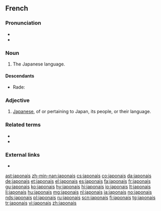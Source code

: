 {{also|Japonais}}
==French==

===Pronunciation===
* {{audio|Fr-japonais.ogg|audio|lang=fr}}
* {{IPA|/ʒa.pɔ.nɛ/|lang=fr}}

===Noun===
{{fr-noun|m|-}}

# The Japanese language.

====Descendants====
* Rade: {{l|rad|Za pô nê}}

===Adjective===
{{fr-adj|mp=japonais}}

# [[Japanese]], of or pertaining to Japan, its people, or their language.

===Related terms===
* {{l|fr|Japon}}
* {{l|fr|japonaiserie}}

===External links===
* {{R:TLFi}}
{{catlangcode|fr|Languages|Japan}}

[[ast:japonais]]
[[zh-min-nan:japonais]]
[[cs:japonais]]
[[co:japonais]]
[[da:japonais]]
[[de:japonais]]
[[et:japonais]]
[[el:japonais]]
[[es:japonais]]
[[fa:japonais]]
[[fr:japonais]]
[[gu:japonais]]
[[ko:japonais]]
[[hy:japonais]]
[[hi:japonais]]
[[io:japonais]]
[[lt:japonais]]
[[li:japonais]]
[[hu:japonais]]
[[mg:japonais]]
[[nl:japonais]]
[[ja:japonais]]
[[no:japonais]]
[[nds:japonais]]
[[pl:japonais]]
[[ru:japonais]]
[[scn:japonais]]
[[fi:japonais]]
[[tg:japonais]]
[[tr:japonais]]
[[vi:japonais]]
[[zh:japonais]]